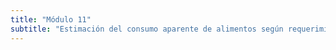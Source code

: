 ```yaml
---
title: "Módulo 11"
subtitle: "Estimación del consumo aparente de alimentos según requerimientos fisiológicos por edad y género"
---
```

